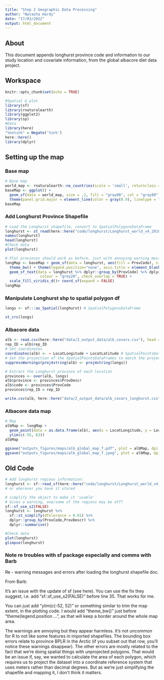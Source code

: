 ```yaml
---
title: "Step 2 Geographic Data Processing"
author: "Natasha Hardy"
date: "17/03/2022"
output: html_document
---
```


## About

This document appends longhurst province code and information to our study location and covariate information, from the global albacore diet data project. 

## Workspace

```r
knitr::opts_chunk$set(echo = TRUE)
```

```r
#Spatial & plot
library(sf)
library(rnaturalearth)
library(ggplot2)
library(sp)
#Data
library(here)
"%notin%" = Negate('%in%')
here::here()
library(dplyr)

```

## Setting up the map

### Base map

```r
# Base map
world_map <- rnaturalearth::ne_countries(scale = 'small', returnclass = c("sf"))
baseMap <- ggplot() +
  geom_sf(data = world_map, size = .2, fill = "gray80", col = "gray90") +
  theme(panel.grid.major = element_line(color = gray(0.9), linetype = "dashed", size = 0.5))
baseMap
```

### Add Longhurst Province Shapefile

```r

# Load the Longhurst shapefile, convert to SpatialPolygonsDataFrame
longhurst <- st_read(here::here("code/longhurst/Longhurst_world_v4_2010.shp")) 
names(longhurst)
head(longhurst)
#Check data
plot(longhurst)
```

```r

# Plot provinces should work as before, just with annoying warning messages
longMap <- baseMap + geom_sf(data = longhurst, aes(fill = ProvCode), size = .2, col = "grey50", alpha=.4)+
  theme_bw() + theme(legend.position="none", axis.title = element_blank()) +
  geom_sf_text(data = longhurst %>% dplyr::group_by(ProvCode) %>% dplyr::summarize(n()), aes(label = ProvCode), 
                colour = "grey20", check_overlap = TRUE) +
  scale_fill_viridis_d()+ coord_sf(expand = FALSE)
longMap
```


### Manipulate Longhurst shp to spatial polygon df

```r

longs <- sf:::as_Spatial(longhurst) # SpatialPolygonsDataFrame

st_crs(longs)
```

### Albacore data

```r

alb <- read.csv(here::here("data/2_output_data/alb_covars.csv"), head = TRUE, sep= ",")
rep_ID = alb$rep_ID
# Set coordinates
coordinates(alb) <- ~ LocatLongitude + LocatLatitude # SpatialPointsDataFrame
# Set the projection of the SpatialPointsDataFrames to match the projection of the shapefile
suppressWarnings(proj4string(alb) <- proj4string(longs))

# Extract the Longhurst province of each location
provinces <- over(alb, longs)
alb$province <- provinces$ProvDescr
alb$code <- provinces$ProvCode
provinces$rep_ID = rep_ID

write.csv(alb, here::here("data/2_output_data/alb_covars_longhurst.csv"), row.names = FALSE)
```

### Albacore data map
```r
# Map
albMap <- longMap + 
  geom_point(data = as.data.frame(alb), aes(x = LocatLongitude, y = LocatLatitude)) +
  ylim(c(-55, 63))
albMap

ggsave("outputs_figures/maps/alb_global_map_f.pdf", plot = albMap, dpi = 300)
ggsave("outputs_figures/maps/alb_global_map_f.jpeg", plot = albMap, dpi = 300)
```

## Old Code

```r
# Add longhurst regions information:
longhurst <- sf::read_sf(here::here("code/longhurst/Longhurst_world_v4_2010.shp")) 
# or wherever you have it stored

# simplify the object to make it 'usable'
# Gives a warning, one/some of the regions may be off?
sf::sf_use_s2(FALSE)
longhurst <- longhurst %>% 
  sf::st_simplify(dTolerance = 0.01) %>% 
  dplyr::group_by(ProvCode,ProvDescr) %>% 
  dplyr::summarise()

#Check data
plot(longhurst)
glimpse(longhurst)
```

### Note re troubles with sf package especially and comms with Barb

Re - warning messages and errors after loading the longhurst shapefile doc.

From Barb:

It's an issue with the update of sf (see here). You can use the fix they suggest, i.e. add "sf::sf_use_s2(FALSE)" before line 35. That works for me. 

You can just add "ylim(c(-52, 52)" or something similar to trim the map extent, in the plotting code. I would add "theme_bw()" just before "theme(legend.position ... ", as that will keep a border around the whole map area.

The warnings are annoying but they appear harmless. It's not uncommon for R to not like some features in imported shapefiles. The bounding box errors relate to province BPLR in the Arctic (if you subset out that row, you'll notice these warnings disappear). The other errors are mostly related to the fact that we're doing spatial things with unprojected polygons. That would be an issue if, say, we wanted to calculate the area of each polygon, which requires us to project the dataset into a coordinate reference system that uses meters rather than decimal degrees. But as we're just simplifying the shapefile and mapping it, I don't think it matters. 